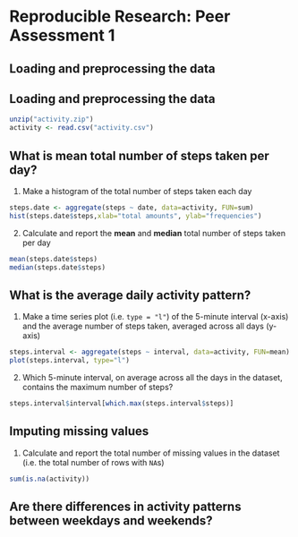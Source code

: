 # Reproducible Research: Peer Assessment 1


## Loading and preprocessing the data
## Loading and preprocessing the data
```r
unzip("activity.zip")
activity <- read.csv("activity.csv")
```


## What is mean total number of steps taken per day?
1. Make a histogram of the total number of steps taken each day
```r
steps.date <- aggregate(steps ~ date, data=activity, FUN=sum)
hist(steps.date$steps,xlab="total amounts", ylab="frequencies")
```
2. Calculate and report the **mean** and **median** total number of
   steps taken per day

```r
mean(steps.date$steps)
median(steps.date$steps)
```
## What is the average daily activity pattern?
1. Make a time series plot (i.e. `type = "l"`) of the 5-minute
   interval (x-axis) and the average number of steps taken, averaged
   across all days (y-axis)

```r
steps.interval <- aggregate(steps ~ interval, data=activity, FUN=mean)
plot(steps.interval, type="l")
```

2. Which 5-minute interval, on average across all the days in the
   dataset, contains the maximum number of steps?

```r
steps.interval$interval[which.max(steps.interval$steps)]
```



## Imputing missing values
1. Calculate and report the total number of missing values in the
   dataset (i.e. the total number of rows with `NA`s)

```r
sum(is.na(activity))
```


## Are there differences in activity patterns between weekdays and weekends?
